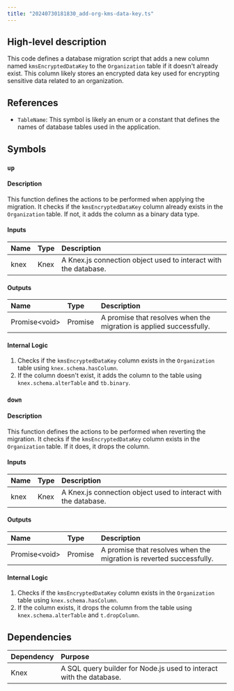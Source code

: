 ```yaml
---
title: "20240730181830_add-org-kms-data-key.ts"
---
```


## High-level description
This code defines a database migration script that adds a new column named `kmsEncryptedDataKey` to the `Organization` table if it doesn't already exist. This column likely stores an encrypted data key used for encrypting sensitive data related to an organization.

## References
- `TableName`: This symbol is likely an enum or a constant that defines the names of database tables used in the application.

## Symbols
### `up`
#### Description
This function defines the actions to be performed when applying the migration. It checks if the `kmsEncryptedDataKey` column already exists in the `Organization` table. If not, it adds the column as a binary data type.

#### Inputs
| Name | Type | Description |
|:-----|:-----|:------------|
| knex | Knex | A Knex.js connection object used to interact with the database. |

#### Outputs
| Name | Type | Description |
|:-----|:-----|:------------|
| Promise&lt;void&gt; | Promise | A promise that resolves when the migration is applied successfully. |

#### Internal Logic
1. Checks if the `kmsEncryptedDataKey` column exists in the `Organization` table using `knex.schema.hasColumn`.
2. If the column doesn't exist, it adds the column to the table using `knex.schema.alterTable` and `tb.binary`.

### `down`
#### Description
This function defines the actions to be performed when reverting the migration. It checks if the `kmsEncryptedDataKey` column exists in the `Organization` table. If it does, it drops the column.

#### Inputs
| Name | Type | Description |
|:-----|:-----|:------------|
| knex | Knex | A Knex.js connection object used to interact with the database. |

#### Outputs
| Name | Type | Description |
|:-----|:-----|:------------|
| Promise&lt;void&gt; | Promise | A promise that resolves when the migration is reverted successfully. |

#### Internal Logic
1. Checks if the `kmsEncryptedDataKey` column exists in the `Organization` table using `knex.schema.hasColumn`.
2. If the column exists, it drops the column from the table using `knex.schema.alterTable` and `t.dropColumn`.

## Dependencies
| Dependency | Purpose |
|:-----------|:--------|
| Knex | A SQL query builder for Node.js used to interact with the database. |
